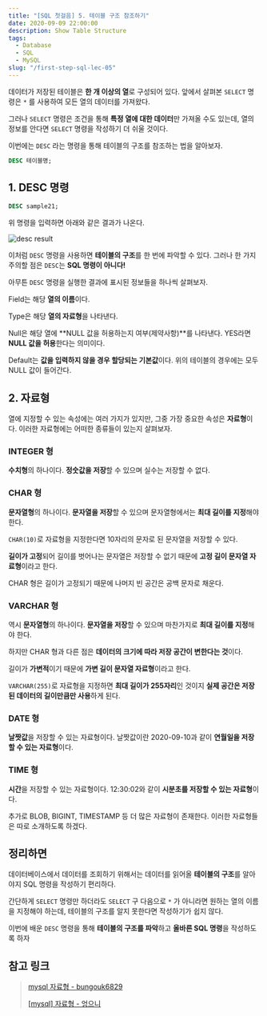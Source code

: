 ```yaml
---
title: "[SQL 첫걸음] 5. 테이블 구조 참조하기"
date: 2020-09-09 22:00:00
description: Show Table Structure
tags:
  - Database
  - SQL
  - MySQL
slug: "/first-step-sql-lec-05"
---
```


데이터가 저장된 테이블은 **한 개 이상의 열**로 구성되어 있다. 앞에서 살펴본 `SELECT` 명령은 `*` 를 사용하여 모든 열의 데이터를 가져왔다.

그러나 `SELECT` 명령은 조건을 통해 **특정 열에 대한 데이터**만 가져올 수도 있는데, 열의 정보를 안다면 `SELECT` 명령을 작성하기 더 쉬울 것이다.

이번에는 `DESC` 라는 명령을 통해 테이블의 구조를 참조하는 법을 알아보자.

```sql
DESC 테이블명;
```

## 1. DESC 명령

```sql
DESC sample21;
```

위 명령을 입력하면 아래와 같은 결과가 나온다.

![desc result](./desc-result.png)

이처럼 `DESC` 명령을 사용하면 **테이블의 구조**를 한 번에 파악할 수 있다. 그러나 한 가지 주의할 점은 `DESC`는 **SQL 명령이 아니다!**

아무튼 `DESC` 명령을 실행한 결과에 표시된 정보들을 하나씩 살펴보자.

Field는 해당 **열의 이름**이다.

Type은 해당 **열의 자료형**을 나타낸다.

Null은 해당 열에 **NULL 값을 허용하는지 여부(제약사항)**를 나타낸다. YES라면 **NULL 값을 허용**한다는 의미이다.

Default는 **값을 입력하지 않을 경우 할당되는 기본값**이다. 위의 테이블의 경우에는 모두 NULL 값이 들어간다.

## 2. 자료형

열에 지정할 수 있는 속성에는 여러 가지가 있지만, 그중 가장 중요한 속성은 **자료형**이다. 이러한 자료형에는 어떠한 종류들이 있는지 살펴보자.

### INTEGER 형

**수치형**의 하나이다. **정숫값을 저장**할 수 있으며 실수는 저장할 수 없다.

### CHAR 형

**문자열형**의 하나이다. **문자열을 저장**할 수 있으며 문자열형에서는 **최대 길이를 지정**해야 한다.

`CHAR(10)`로 자료형을 지정한다면 10자리의 문자로 된 문자열을 저장할 수 있다.

**길이가 고정**되어 길이를 벗어나는 문자열은 저장할 수 없기 때문에 **고정 길이 문자열 자료형**이라고 한다.

CHAR 형은 길이가 고정되기 때문에 나머지 빈 공간은 공백 문자로 채운다.

### VARCHAR 형

역시 **문자열형**의 하나이다. **문자열을 저장**할 수 있으며 마찬가지로 **최대 길이를 지정**해야 한다.

하지만 CHAR 형과 다른 점은 **데이터의 크기에 따라 저장 공간이 변한다는 것**이다.

길이가 **가변적**이기 때문에 **가변 길이 문자열 자료형**이라고 한다.

`VARCHAR(255)`로 자료형을 지정하면 **최대 길이가 255자리**인 것이지 **실제 공간은 저장된 데이터의 길이만큼만 사용**하게 된다.

### DATE 형

**날짯값**을 저장할 수 있는 자료형이다. 날짯값이란 2020-09-10과 같이 **연월일을 저장할 수 있는 자료형**이다.

### TIME 형

**시간**을 저장할 수 있는 자료형이다. 12:30:02와 같이 **시분초를 저장할 수 있는 자료형**이다.

추가로 BLOB, BIGINT, TIMESTAMP 등 더 많은 자료형이 존재한다. 이러한 자료형들은 따로 소개하도록 하겠다.

## 정리하면

데이터베이스에서 데이터를 조회하기 위해서는 데이터를 읽어올 **테이블의 구조**를 알아야지 SQL 명령을 작성하기 편리하다.

간단하게 `SELECT` 명령만 하더라도 `SELECT` 구 다음으로 `*` 가 아니라면 원하는 열의 이름을 지정해야 하는데, 테이블의 구조를 알지 못한다면 작성하기가 쉽지 않다.

이번에 배운 `DESC` 명령을 통해 **테이블의 구조를 파악**하고 **올바른 SQL 명령**을 작성하도록 하자

## 참고 링크

> [mysql 자료형 - bungouk6829](https://velog.io/@bungouk6829/mysql-%EC%9E%90%EB%A3%8C%ED%98%95)
>
> [[mysql] 자료형 - 엉으니](https://eongeuni.tistory.com/16)
